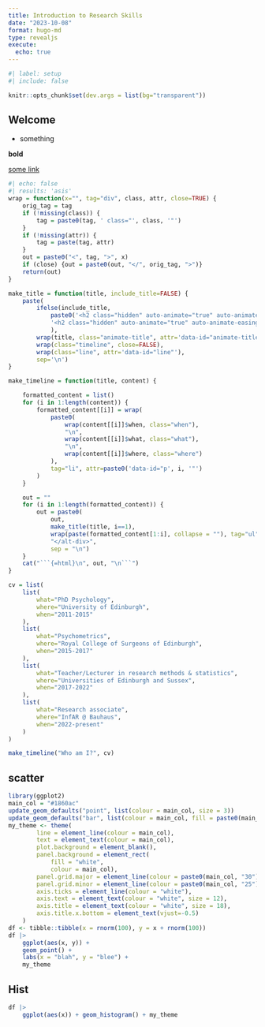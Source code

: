 ```yaml
---
title: Introduction to Research Skills
date: "2023-10-08"
format: hugo-md
type: revealjs
execute:
  echo: true
---
```


```r
#| label: setup
#| include: false

knitr::opts_chunk$set(dev.args = list(bg="transparent"))

```

## Welcome

- something

**bold**

[some link](https://www.google.com)

```r
#| echo: false
#| results: 'asis'
wrap = function(x="", tag="div", class, attr, close=TRUE) {
    orig_tag = tag
    if (!missing(class)) {
        tag = paste0(tag, ' class="', class, '"')
    }
    if (!missing(attr)) {
        tag = paste(tag, attr)
    }
    out = paste0("<", tag, ">", x)
    if (close) {out = paste0(out, "</", orig_tag, ">")} 
    return(out)
}

make_title = function(title, include_title=FALSE) {
    paste(
        ifelse(include_title,
            paste0('<h2 class="hidden" auto-animate="true" auto-animate-easing="ease-in-out">', title, '</h2>'),
            '<h2 class="hidden" auto-animate="true" auto-animate-easing="ease-in-out"></h2>'
            ),
        wrap(title, class="animate-title", attr='data-id="animate-title"'),
        wrap(class="timeline", close=FALSE),
        wrap(class="line", attr='data-id="line"'),
        sep='\n')
}

make_timeline = function(title, content) {

    formatted_content = list()
    for (i in 1:length(content)) {
        formatted_content[[i]] = wrap(
            paste0(
                wrap(content[[i]]$when, class="when"),
                "\n",
                wrap(content[[i]]$what, class="what"),
                "\n",
                wrap(content[[i]]$where, class="where")
            ),
            tag="li", attr=paste0('data-id="p', i, '"')
        )
    }

    out = ""
    for (i in 1:length(formatted_content)) {
        out = paste0(
            out,
            make_title(title, i==1),
            wrap(paste(formatted_content[1:i], collapse = ""), tag="ul"),
            "</alt-div>",
            sep = "\n")
    }
    cat("```{=html}\n", out, "\n```")
}

cv = list(
    list(
        what="PhD Psychology",
        where="University of Edinburgh",
        when="2011-2015"
    ),
    list(
        what="Psychometrics",
        where="Royal College of Surgeons of Edinburgh",
        when="2015-2017"
    ),
    list(
        what="Teacher/Lecturer in research methods & statistics",
        where="Universities of Edinburgh and Sussex",
        when="2017-2022"
    ),
    list(
        what="Research associate",
        where="InfAR @ Bauhaus",
        when="2022-present"
    )
)

make_timeline("Who am I?", cv)
```


## scatter

```r
library(ggplot2)
main_col = "#1860ac"
update_geom_defaults("point", list(colour = main_col, size = 3))
update_geom_defaults("bar", list(colour = main_col, fill = paste0(main_col, "aa")))
my_theme <- theme(
        line = element_line(colour = main_col),
        text = element_text(colour = main_col),
        plot.background = element_blank(),
        panel.background = element_rect(
            fill = "white",
            colour = main_col),
        panel.grid.major = element_line(colour = paste0(main_col, "30")),
        panel.grid.minor = element_line(colour = paste0(main_col, "25")),
        axis.ticks = element_line(colour = "white"),
        axis.text = element_text(colour = "white", size = 12),
        axis.title = element_text(colour = "white", size = 18),
        axis.title.x.bottom = element_text(vjust=-0.5)
    )
df <- tibble::tibble(x = rnorm(100), y = x + rnorm(100))
df |>
    ggplot(aes(x, y)) +
    geom_point() +
    labs(x = "blah", y = "blee") +
    my_theme
```

## Hist

```r
df |>
    ggplot(aes(x)) + geom_histogram() + my_theme
```
